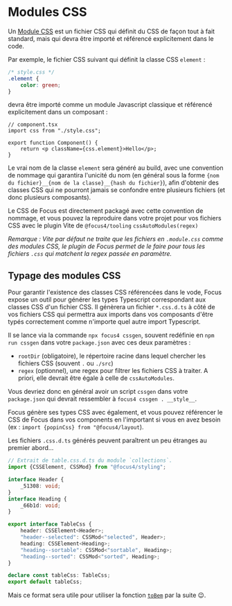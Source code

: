 
<Meta title="CSS/Modules CSS" />

# Modules CSS

Un [Module CSS](https://github.com/css-modules/css-modules) est un fichier CSS qui définit du CSS de façon tout à fait standard, mais qui devra être importé et référencé explicitement dans le code.

Par exemple, le fichier CSS suivant qui définit la classe CSS `element` :

```css
/* style.css */
.element {
    color: green;
}
```

devra être importé comme un module Javascript classique et référencé explicitement dans un composant :

```tsx
// component.tsx
import css from "./style.css";

export function Component() {
    return <p className={css.element}>Hello</p>;
}
```

Le vrai nom de la classe `element` sera généré au build, avec une convention de nommage qui garantira l'unicité du nom (en général sous la forme `{nom du fichier}__{nom de la classe}__{hash du fichier}`), afin d'obtenir des classes CSS qui ne pourront jamais se confondre entre plusieurs fichiers (et donc plusieurs composants).

Le CSS de Focus est directement packagé avec cette convention de nommage, et vous pouvez la reproduire dans votre projet pour vos fichiers CSS avec le plugin Vite de `@focus4/tooling` `cssAutoModules(regex)`

_Remarque : Vite par défaut ne traite que les fichiers en `.module.css` comme des modules CSS, le plugin de Focus permet de le faire pour tous les fichiers `.css` qui matchent la regex passée en paramètre._

## Typage des modules CSS

Pour garantir l'existence des classes CSS référencées dans le vode, Focus expose un outil pour générer les types Typescript correspondant aux classes CSS d'un fichier CSS. Il génèrera un fichier `*.css.d.ts` à côté de vos fichiers CSS qui permettra aux imports dans vos composants d'être typés correctement comme n'importe quel autre import Typescript.

Il se lance via la commande `npx focus4 cssgen`, souvent redéfinie en `npm run cssgen` dans votre `package.json` avec ces deux paramètres :

-   `rootDir` (obligatoire), le répertoire racine dans lequel chercher les fichiers CSS (souvent `.` ou `./src`)
-   `regex` (optionnel), une regex pour filtrer les fichiers CSS à traiter. A priori, elle devrait être égale à celle de `cssAutoModules`.

Vous devriez donc en général avoir un script `cssgen` dans votre `package.json` qui devrait ressembler à `focus4 cssgen . __style__`.

Focus génère ses types CSS avec également, et vous pouvez référencer le CSS de Focus dans vos components en l'important si vous en avez besoin (ex : `import {popinCss} from "@focus4/layout`).

Les fichiers `.css.d.ts` générés peuvent paraîtrent un peu étranges au premier abord...

```ts
// Extrait de table.css.d.ts du module `collections`.
import {CSSElement, CSSMod} from "@focus4/styling";

interface Header {
    _51308: void;
}
interface Heading {
    _66b1d: void;
}

export interface TableCss {
    header: CSSElement<Header>;
    "header--selected": CSSMod<"selected", Header>;
    heading: CSSElement<Heading>;
    "heading--sortable": CSSMod<"sortable", Heading>;
    "heading--sorted": CSSMod<"sorted", Heading>;
}

declare const tableCss: TableCss;
export default tableCss;
```

Mais ce format sera utile pour utiliser la fonction [`toBem`](/docs/css-tobem--docs#tobem-et-frombem) par la suite 😉.
